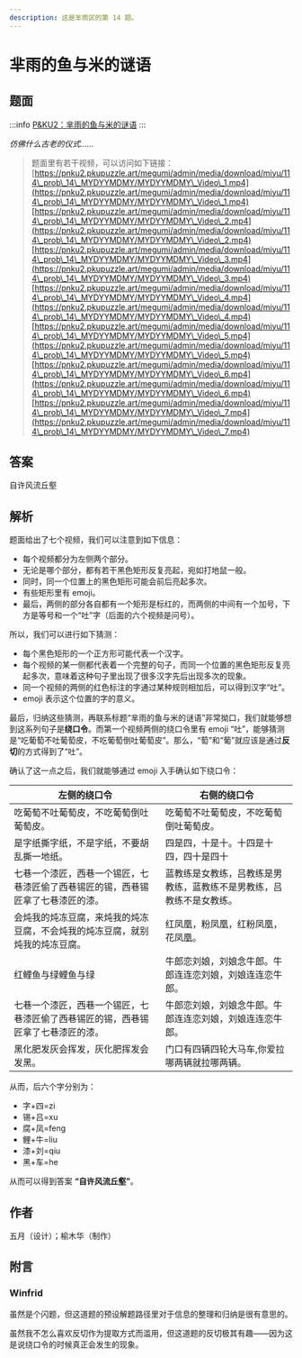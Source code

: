 ```yaml
---
description: 这是芈雨区的第 14 题。
---
```


# 芈雨的鱼与米的谜语

## 题面
:::info
[P\&KU2：芈雨的鱼与米的谜语](https://pnku2.pkupuzzle.art/#/game/miyu/prob\_14)
:::

_仿佛什么古老的仪式……_

> 题面里有若干视频，可以访问如下链接：[https://pnku2.pkupuzzle.art/megumi/admin/media/download/miyu/114\_prob\_14\_MYDYYMDMY/MYDYYMDMY\_Video\_1.mp4](https://pnku2.pkupuzzle.art/megumi/admin/media/download/miyu/114\_prob\_14\_MYDYYMDMY/MYDYYMDMY\_Video\_1.mp4)[https://pnku2.pkupuzzle.art/megumi/admin/media/download/miyu/114\_prob\_14\_MYDYYMDMY/MYDYYMDMY\_Video\_2.mp4](https://pnku2.pkupuzzle.art/megumi/admin/media/download/miyu/114\_prob\_14\_MYDYYMDMY/MYDYYMDMY\_Video\_2.mp4)[https://pnku2.pkupuzzle.art/megumi/admin/media/download/miyu/114\_prob\_14\_MYDYYMDMY/MYDYYMDMY\_Video\_3.mp4](https://pnku2.pkupuzzle.art/megumi/admin/media/download/miyu/114\_prob\_14\_MYDYYMDMY/MYDYYMDMY\_Video\_3.mp4)[https://pnku2.pkupuzzle.art/megumi/admin/media/download/miyu/114\_prob\_14\_MYDYYMDMY/MYDYYMDMY\_Video\_4.mp4](https://pnku2.pkupuzzle.art/megumi/admin/media/download/miyu/114\_prob\_14\_MYDYYMDMY/MYDYYMDMY\_Video\_4.mp4)[https://pnku2.pkupuzzle.art/megumi/admin/media/download/miyu/114\_prob\_14\_MYDYYMDMY/MYDYYMDMY\_Video\_5.mp4](https://pnku2.pkupuzzle.art/megumi/admin/media/download/miyu/114\_prob\_14\_MYDYYMDMY/MYDYYMDMY\_Video\_5.mp4)[https://pnku2.pkupuzzle.art/megumi/admin/media/download/miyu/114\_prob\_14\_MYDYYMDMY/MYDYYMDMY\_Video\_6.mp4](https://pnku2.pkupuzzle.art/megumi/admin/media/download/miyu/114\_prob\_14\_MYDYYMDMY/MYDYYMDMY\_Video\_6.mp4)[https://pnku2.pkupuzzle.art/megumi/admin/media/download/miyu/114\_prob\_14\_MYDYYMDMY/MYDYYMDMY\_Video\_7.mp4](https://pnku2.pkupuzzle.art/megumi/admin/media/download/miyu/114\_prob\_14\_MYDYYMDMY/MYDYYMDMY\_Video\_7.mp4)

## 答案

自许风流丘壑

## 解析

题面给出了七个视频，我们可以注意到如下信息：

* 每个视频都分为左侧两个部分。
* 无论是哪个部分，都有若干黑色矩形反复亮起，宛如打地鼠一般。
* 同时，同一个位置上的黑色矩形可能会前后亮起多次。
* 有些矩形里有 emoji。
* 最后，两侧的部分各自都有一个矩形是标红的，而两侧的中间有一个加号，下方是等号和一个“吐”字（后面的六个视频是问号）。

所以，我们可以进行如下猜测：

* 每个黑色矩形的一个正方形可能代表一个汉字。
* 每个视频的某一侧都代表着一个完整的句子，而同一个位置的黑色矩形反复亮起多次，意味着这种句子里出现了很多汉字先后出现多次的现象。
* 同一个视频的两侧的红色标注的字通过某种规则相加后，可以得到汉字“吐”。
* emoji 表示这个位置的字的意义。

最后，归纳这些猜测，再联系标题“芈雨的鱼与米的谜语”非常拗口，我们就能够想到这系列句子是**绕口令**。而第一个视频两侧的绕口令里有 emoji “吐”，能够猜测是“吃葡萄不吐葡萄皮，不吃葡萄倒吐葡萄皮”。那么，“萄”和“葡”就应该是通过**反切**的方式得到了“吐”。

确认了这一点之后，我们就能够通过 emoji 入手确认如下绕口令：

| 左侧的绕口令                                   | 右侧的绕口令                             |
| ---------------------------------------- | ---------------------------------- |
| 吃葡萄不吐葡萄皮，不吃葡萄倒吐葡萄皮。                      | 吃葡萄不吐葡萄皮，不吃葡萄倒吐葡萄皮。                |
| 是字纸撕字纸，不是字纸，不要胡乱撕一地纸。                    | 四是四，十是十。十四是十四，四十是四十                |
| 七巷一个漆匠，西巷一个锡匠，七巷漆匠偷了西巷锡匠的锡，西巷锡匠拿了七巷漆匠的漆。 | 蓝教练是女教练，吕教练是男教练，蓝教练不是男教练，吕教练不是女教练。 |
| 会炖我的炖冻豆腐，来炖我的炖冻豆腐，不会炖我的炖冻豆腐，就别炖我的炖冻豆腐。   | 红凤凰，粉凤凰，红粉凤凰，花凤凰。                  |
| 红鲤鱼与绿鲤鱼与绿                                | 牛郎恋刘娘，刘娘念牛郎。牛郎连连恋刘娘，刘娘连连恋牛郎。       |
| 七巷一个漆匠，西巷一个锡匠，七巷漆匠偷了西巷锡匠的锡，西巷锡匠拿了七巷漆匠的漆。 | 牛郎恋刘娘，刘娘念牛郎。牛郎连连恋刘娘，刘娘连连恋牛郎。       |
| 黑化肥发灰会挥发，灰化肥挥发会发黑。                       | 门口有四辆四轮大马车,你爱拉哪两辆就拉哪两辆。            |

从而，后六个字分别为：

* 字+四=zi
* 锡+吕=xu
* 腐+凤=feng
* 鲤+牛=liu
* 漆+刘=qiu
* 黑+车=he

从而可以得到答案 **“自许风流丘壑”**。

## 作者

五月（设计）；榆木华（制作）

## 附言

### Winfrid

虽然是个闪题，但这道题的预设解题路径里对于信息的整理和归纳是很有意思的。

虽然我不怎么喜欢反切作为提取方式而滥用，但这道题的反切极其有趣——因为这是说绕口令的时候真正会发生的现象。
